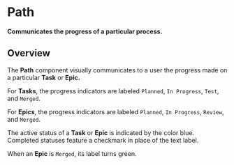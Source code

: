 
<Meta title="Components/Path/Docs" />

# Path

**Communicates the progress of a particular process.**

## Overview

The **Path** component visually communicates to a user the progress made on a
particular **Task** or **Epic.**

For **Tasks**, the progress indicators are labeled `Planned`, `In Progress`,
`Test`, and `Merged`.

<Canvas>
  <Story id="components-path-examples--task-path" />
</Canvas>

For **Epics**, the progress indicators are labeled `Planned`, `In Progress`,
`Review`, and `Merged`.

<Canvas>
  <Story id="components-path-examples--epic-path" />
</Canvas>

The active status of a **Task** or **Epic** is indicated by the color blue.
Completed statuses feature a checkmark in place of the text label.

When an **Epic** is `Merged`, its label turns green.
